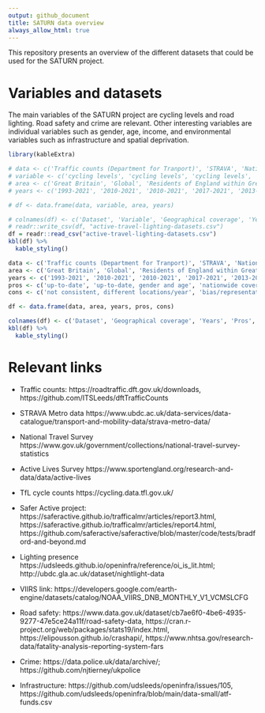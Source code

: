 ```yaml
---
output: github_document
title: SATURN data overview
always_allow_html: true
---
```


This repository presents an overview of the different datasets that could be used for the SATURN project.

# Variables and datasets

The main variables of the SATURN project are cycling levels and road lighting. Road safety and crime are relevant. Other interesting variables are individual variables such as gender, age, income, and environmental variables such as infrastructure and spatial deprivation.

```r
library(kableExtra)

# data <- c('Traffic counts (Department for Tranport)', 'STRAVA', 'National Travel Survey (NTS)', 'Active Lives Adult Survey (ALS)', 'Transport for London (TfL) counters', 'OSM (openinfra project `oi_is_lit()` function)', 'nightlight-data', 'STATS19', 'FARS (Fatality Analysis Reporting System)', 'DATA POLICE UK', 'STRAVA', 'OSM', 'IMD')
# variable <- c('cycling levels', 'cycling levels', 'cycling levels', 'cycling levels', 'cycling levels', 'road lighting', 'road lighting', 'road safety', 'road safety', 'crime', 'individual variables (e.g. gender, age, etc.)', 'cycling infrastructure', 'spatial deprivation')
# area <- c('Great Britain', 'Global', 'Residents of England within Great Britain', 'England', 'London', 'Global', 'Glasgow and Edinburgh areas', 'Great Britain', 'US', 'England, Wales and Northern Ireland', 'Global', 'Global', 'England')
# years <- c('1993-2021', '2010-2021', '2010-2021', '2017-2021', '2013-2022', '2012-2021', '2021, 2022', '1979-2021', '1975-2020', '2013-2022', '2010-2022', '2015-2018', '2019')

# df <- data.frame(data, variable, area, years)

# colnames(df) <- c('Dataset', 'Variable', 'Geographical coverage', 'Years')
# readr::write_csv(df, "active-travel-lighting-datasets.csv")
df = readr::read_csv("active-travel-lighting-datasets.csv")
kbl(df) %>%
  kable_styling()

```

<!-- # Cycling levels -->

<!-- One of the main challenges of the SATURN project is which dataset to choose as a proxy for cycling levels. Several possibilities are being considered. The following table shows the pros and cons of each of them. -->

```r

data <- c('Traffic counts (Department for Tranport)', 'STRAVA', 'National Travel Survey (NTS)', 'Active Lives Adult Survey (ALS)', 'Transport for London (TfL) counters')
area <- c('Great Britain', 'Global', 'Residents of England within Great Britain', 'England', 'London')
years <- c('1993-2021', '2010-2021', '2010-2021', '2017-2021', '2013-2022')
pros <- c('up-to-date', 'up-to-date, gender and age', 'nationwide coverage, other individual variables', 'nationwide coverage, other individual variables', 'up-to-date')
cons <- c('not consistent, different locations/year', 'bias/representativeness', 'up to regional level', 'up to Local Authority level', 'only London')

df <- data.frame(data, area, years, pros, cons)

colnames(df) <- c('Dataset', 'Geographical coverage', 'Years', 'Pros', 'Cons')
kbl(df) %>%
  kable_styling()
```

# Relevant links

- Traffic counts: https://roadtraffic.dft.gov.uk/downloads, https://github.com/ITSLeeds/dftTrafficCounts

- STRAVA Metro data https://www.ubdc.ac.uk/data-services/data-catalogue/transport-and-mobility-data/strava-metro-data/

- National Travel Survey https://www.gov.uk/government/collections/national-travel-survey-statistics

- Active Lives Survey https://www.sportengland.org/research-and-data/data/active-lives

- TfL cycle counts https://cycling.data.tfl.gov.uk/

- Safer Active project: https://saferactive.github.io/trafficalmr/articles/report3.html,  https://saferactive.github.io/trafficalmr/articles/report4.html, https://github.com/saferactive/saferactive/blob/master/code/tests/bradford-and-beyond.md

- Lighting presence https://udsleeds.github.io/openinfra/reference/oi_is_lit.html; http://ubdc.gla.ac.uk/dataset/nightlight-data

- VIIRS link: https://developers.google.com/earth-engine/datasets/catalog/NOAA_VIIRS_DNB_MONTHLY_V1_VCMSLCFG

- Road safety: https://www.data.gov.uk/dataset/cb7ae6f0-4be6-4935-9277-47e5ce24a11f/road-safety-data, https://cran.r-project.org/web/packages/stats19/index.html, https://elipousson.github.io/crashapi/, https://www.nhtsa.gov/research-data/fatality-analysis-reporting-system-fars

- Crime: https://data.police.uk/data/archive/; https://github.com/njtierney/ukpolice

- Infrastructure: https://github.com/udsleeds/openinfra/issues/105, https://github.com/udsleeds/openinfra/blob/main/data-small/atf-funds.csv
